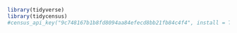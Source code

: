```r
library(tidyverse)
library(tidycensus)
#census_api_key("9c748167b1b8fd8094aa84efecd8bb21fb84c4f4", install = TRUE)

```





